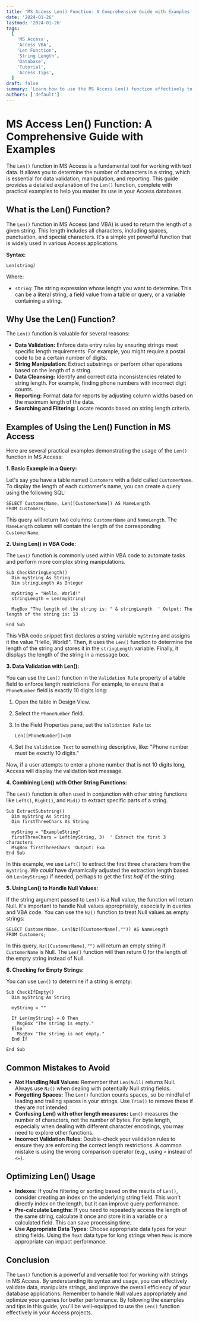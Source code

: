 ```yaml
---
title: 'MS Access Len() Function: A Comprehensive Guide with Examples'
date: '2024-01-26'
lastmod: '2024-01-26'
tags:
  [
    'MS Access',
    'Access VBA',
    'Len Function',
    'String Length',
    'Database',
    'Tutorial',
    'Access Tips',
  ]
draft: false
summary: 'Learn how to use the MS Access Len() function effectively to determine the length of strings. This comprehensive guide includes practical examples and tips for optimal database management.'
authors: ['default']
---
```


# MS Access Len() Function: A Comprehensive Guide with Examples

The `Len()` function in MS Access is a fundamental tool for working with text data. It allows you to determine the number of characters in a string, which is essential for data validation, manipulation, and reporting. This guide provides a detailed explanation of the `Len()` function, complete with practical examples to help you master its use in your Access databases.

## What is the Len() Function?

The `Len()` function in MS Access (and VBA) is used to return the length of a given string. This length includes all characters, including spaces, punctuation, and special characters. It's a simple yet powerful function that is widely used in various Access applications.

**Syntax:**

```plaintext
Len(string)
```

Where:

- `string`: The string expression whose length you want to determine. This can be a literal string, a field value from a table or query, or a variable containing a string.

## Why Use the Len() Function?

The `Len()` function is valuable for several reasons:

- **Data Validation:** Enforce data entry rules by ensuring strings meet specific length requirements. For example, you might require a postal code to be a certain number of digits.
- **String Manipulation:** Extract substrings or perform other operations based on the length of a string.
- **Data Cleansing:** Identify and correct data inconsistencies related to string length. For example, finding phone numbers with incorrect digit counts.
- **Reporting:** Format data for reports by adjusting column widths based on the maximum length of the data.
- **Searching and Filtering:** Locate records based on string length criteria.

## Examples of Using the Len() Function in MS Access

Here are several practical examples demonstrating the usage of the `Len()` function in MS Access:

**1. Basic Example in a Query:**

Let's say you have a table named `Customers` with a field called `CustomerName`. To display the length of each customer's name, you can create a query using the following SQL:

```plaintext
SELECT CustomerName, Len([CustomerName]) AS NameLength
FROM Customers;
```

This query will return two columns: `CustomerName` and `NameLength`. The `NameLength` column will contain the length of the corresponding `CustomerName`.

**2. Using Len() in VBA Code:**

The `Len()` function is commonly used within VBA code to automate tasks and perform more complex string manipulations.

```plaintext
Sub CheckStringLength()
  Dim myString As String
  Dim stringLength As Integer

  myString = "Hello, World!"
  stringLength = Len(myString)

  MsgBox "The length of the string is: " & stringLength  ' Output: The length of the string is: 13

End Sub
```

This VBA code snippet first declares a string variable `myString` and assigns it the value "Hello, World!". Then, it uses the `Len()` function to determine the length of the string and stores it in the `stringLength` variable. Finally, it displays the length of the string in a message box.

**3. Data Validation with Len():**

You can use the `Len()` function in the `Validation Rule` property of a table field to enforce length restrictions. For example, to ensure that a `PhoneNumber` field is exactly 10 digits long:

1.  Open the table in Design View.
2.  Select the `PhoneNumber` field.
3.  In the Field Properties pane, set the `Validation Rule` to:

    ```
    Len([PhoneNumber])=10
    ```

4.  Set the `Validation Text` to something descriptive, like: "Phone number must be exactly 10 digits."

Now, if a user attempts to enter a phone number that is not 10 digits long, Access will display the validation text message.

**4. Combining Len() with Other String Functions:**

The `Len()` function is often used in conjunction with other string functions like `Left()`, `Right()`, and `Mid()` to extract specific parts of a string.

```plaintext
Sub ExtractSubstring()
  Dim myString As String
  Dim firstThreeChars As String

  myString = "ExampleString"
  firstThreeChars = Left(myString, 3)  ' Extract the first 3 characters
  MsgBox firstThreeChars 'Output: Exa
End Sub
```

In this example, we use `Left()` to extract the first three characters from the `myString`. We _could_ have dynamically adjusted the extraction length based on `Len(myString)` if needed, perhaps to get the first _half_ of the string.

**5. Using Len() to Handle Null Values:**

If the string argument passed to `Len()` is a Null value, the function will return Null. It's important to handle Null values appropriately, especially in queries and VBA code. You can use the `Nz()` function to treat Null values as empty strings:

```plaintext
SELECT CustomerName, Len(Nz([CustomerName],"")) AS NameLength
FROM Customers;
```

In this query, `Nz([CustomerName],"")` will return an empty string if `CustomerName` is Null. The `Len()` function will then return 0 for the length of the empty string instead of Null.

**6. Checking for Empty Strings:**

You can use `Len()` to determine if a string is empty:

```plaintext
Sub CheckIfEmpty()
  Dim myString As String

  myString = ""

  If Len(myString) = 0 Then
    MsgBox "The string is empty."
  Else
    MsgBox "The string is not empty."
  End If

End Sub
```

## Common Mistakes to Avoid

- **Not Handling Null Values:** Remember that `Len(Null)` returns Null. Always use `Nz()` when dealing with potentially Null string fields.
- **Forgetting Spaces:** The `Len()` function counts spaces, so be mindful of leading and trailing spaces in your strings. Use `Trim()` to remove these if they are not intended.
- **Confusing Len() with other length measures:** `Len()` measures the number of characters, not the number of bytes. For byte length, especially when dealing with different character encodings, you may need to explore other functions.
- **Incorrect Validation Rules:** Double-check your validation rules to ensure they are enforcing the correct length restrictions. A common mistake is using the wrong comparison operator (e.g., using `<` instead of `<=`).

## Optimizing Len() Usage

- **Indexes:** If you're filtering or sorting based on the results of `Len()`, consider creating an index on the underlying string field. This won't directly index on the length, but it can improve query performance.
- **Pre-calculate Lengths:** If you need to repeatedly access the length of the same string, calculate it once and store it in a variable or a calculated field. This can save processing time.
- **Use Appropriate Data Types:** Choose appropriate data types for your string fields. Using the `Text` data type for long strings when `Memo` is more appropriate can impact performance.

## Conclusion

The `Len()` function is a powerful and versatile tool for working with strings in MS Access. By understanding its syntax and usage, you can effectively validate data, manipulate strings, and improve the overall efficiency of your database applications. Remember to handle Null values appropriately and optimize your queries for better performance. By following the examples and tips in this guide, you'll be well-equipped to use the `Len()` function effectively in your Access projects.
